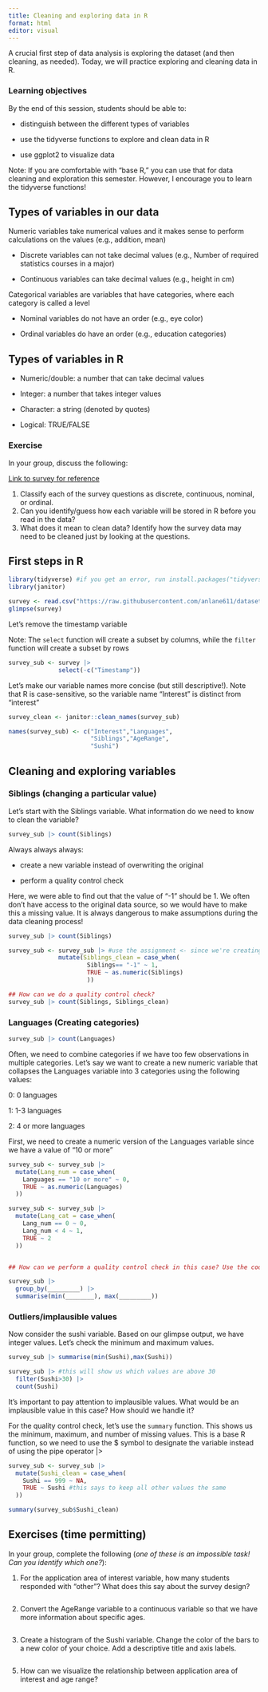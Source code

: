 ```yaml
---
title: Cleaning and exploring data in R
format: html
editor: visual
---
```


A crucial first step of data analysis is exploring the dataset (and then cleaning, as needed). Today, we will practice exploring and cleaning data in R.

### Learning objectives

By the end of this session, students should be able to:

-   distinguish between the different types of variables

-   use the tidyverse functions to explore and clean data in R

-   use ggplot2 to visualize data

Note: If you are comfortable with "base R," you can use that for data cleaning and exploration this semester. However, I encourage you to learn the tidyverse functions!

## Types of variables in our data

Numeric variables take numerical values and it makes sense to perform calculations on the values (e.g., addition, mean)

-   Discrete variables can not take decimal values (e.g., Number of required statistics courses in a major)

-   Continuous variables can take decimal values (e.g., height in cm)

Categorical variables are variables that have categories, where each category is called a level

-   Nominal variables do not have an order (e.g., eye color)

-   Ordinal variables do have an order (e.g., education categories)

## Types of variables in R

-   Numeric/double: a number that can take decimal values

-   Integer: a number that takes integer values

-   Character: a string (denoted by quotes)

-   Logical: TRUE/FALSE

### Exercise

In your group, discuss the following:

[Link to survey for reference](https://forms.gle/Uhpiu4aEXZZYRLwT6)

1.  Classify each of the survey questions as discrete, continuous, nominal, or ordinal.
2.  Can you identify/guess how each variable will be stored in R before you read in the data?
3.  What does it mean to clean data? Identify how the survey data may need to be cleaned just by looking at the questions.

## First steps in R

```r
library(tidyverse) #if you get an error, run install.packages("tidyverse") in the CONSOLE
library(janitor)
```

```r
survey <- read.csv("https://raw.githubusercontent.com/anlane611/datasets/main/IDS702Bootcampsurvey2025.csv", header=TRUE)
glimpse(survey)
```

Let's remove the timestamp variable

Note: The `select` function will create a subset by columns, while the `filter` function will create a subset by rows

```r
survey_sub <- survey |> 
              select(-c("Timestamp"))
```

Let's make our variable names more concise (but still descriptive!). Note that R is case-sensitive, so the variable name "Interest" is distinct from "interest"

```r
survey_clean <- janitor::clean_names(survey_sub)

names(survey_sub) <- c("Interest","Languages",
                       "Siblings","AgeRange",
                       "Sushi")
```

## Cleaning and exploring variables

### Siblings (changing a particular value)

Let's start with the Siblings variable. What information do we need to know to clean the variable?

```r
survey_sub |> count(Siblings)
```

Always always always:

-   create a new variable instead of overwriting the original

-   perform a quality control check

Here, we were able to find out that the value of "-1" should be 1. We often don't have access to the original data source, so we would have to make this a missing value. It is always dangerous to make assumptions during the data cleaning process!

```r
survey_sub |> count(Siblings)

survey_sub <- survey_sub |> #use the assignment <- since we're creating a var
              mutate(Siblings_clean = case_when(
                      Siblings== "-1" ~ 1,
                      TRUE ~ as.numeric(Siblings)
                      ))

## How can we do a quality control check?
survey_sub |> count(Siblings, Siblings_clean)
```

### Languages (Creating categories)

```r
survey_sub |> count(Languages)
```

Often, we need to combine categories if we have too few observations in multiple categories. Let's say we want to create a new numeric variable that collapses the Languages variable into 3 categories using the following values:

0: 0 languages

1: 1-3 languages

2: 4 or more languages

First, we need to create a numeric version of the Languages variable since we have a value of "10 or more"

```r
survey_sub <- survey_sub |>
  mutate(Lang_num = case_when(
    Languages == "10 or more" ~ 0,
    TRUE ~ as.numeric(Languages)
  ))

survey_sub <- survey_sub |>
  mutate(Lang_cat = case_when(
    Lang_num == 0 ~ 0,
    Lang_num < 4 ~ 1,
    TRUE ~ 2
  ))


## How can we perform a quality control check in this case? Use the code below as a hint and replace the blanks

survey_sub |> 
  group_by(_________) |>
  summarise(min(________), max(_________))
```

### Outliers/implausible values

Now consider the sushi variable. Based on our glimpse output, we have integer values. Let's check the minimum and maximum values.

```r
survey_sub |> summarise(min(Sushi),max(Sushi))

survey_sub |> #this will show us which values are above 30
  filter(Sushi>30) |>
  count(Sushi)
```

It's important to pay attention to implausible values. What would be an implausible value in this case? How should we handle it?

For the quality control check, let's use the `summary` function. This shows us the minimum, maximum, and number of missing values. This is a base R function, so we need to use the \$ symbol to designate the variable instead of using the pipe operator \|\>

```r
survey_sub <- survey_sub |>
  mutate(Sushi_clean = case_when(
    Sushi == 999 ~ NA,
    TRUE ~ Sushi #this says to keep all other values the same
  ))

summary(survey_sub$Sushi_clean)
```

## Exercises (time permitting)

In your group, complete the following (*one of these is an impossible task! Can you identify which one?*):

1.  For the application area of interest variable, how many students responded with "other"? What does this say about the survey design?

```r

```

2.  Convert the AgeRange variable to a continuous variable so that we have more information about specific ages.

```r

```

3.  Create a histogram of the Sushi variable. Change the color of the bars to a new color of your choice. Add a descriptive title and axis labels.

```r

```

5.  How can we visualize the relationship between application area of interest and age range?

```r

```
